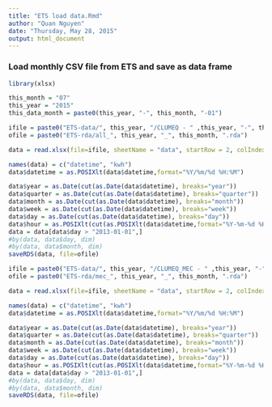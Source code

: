 ```yaml
---
title: "ETS load data.Rmd"
author: "Quan Nguyen"
date: "Thursday, May 28, 2015"
output: html_document
---
```


### Load monthly CSV file from ETS and save as data frame

```r
library(xlsx)

this_month = "07"
this_year = "2015"
this_data_month = paste0(this_year, "-", this_month, "-01")
```


``` r
ifile = paste0("ETS-data/", this_year, "/CLUMEQ - " ,this_year, "-", this_month, ".xlsx")
ofile = paste0("ETS-rda/all_", this_year, "_", this_month, ".rda")              

data = read.xlsx(file=ifile, sheetName = "data", startRow = 2, colIndex = c(11,12))
```

``` r
names(data) = c("datetime", "kwh")
data$datetime = as.POSIXlt(data$datetime,format="%Y/%m/%d %H:%M")

data$year = as.Date(cut(as.Date(data$datetime), breaks="year"))
data$quarter = as.Date(cut(as.Date(data$datetime), breaks="quarter"))
data$month = as.Date(cut(as.Date(data$datetime), breaks="month"))
data$week = as.Date(cut(as.Date(data$datetime), breaks="week"))
data$day = as.Date(cut(as.Date(data$datetime), breaks="day"))
data$hour = as.POSIXlt(cut(as.POSIXlt(data$datetime,format="%Y-%m-%d %H:%M"), breaks="hour"), format="%Y-%m-%d %H:%M:%S")
data = data[data$day > "2013-01-01",]
#by(data, data$day, dim)
#by(data, data$month, dim)
saveRDS(data, file=ofile)
```


``` r
ifile = paste0("ETS-data/", this_year, "/CLUMEQ_MEC - " ,this_year, "-", this_month, ".xlsx")
ofile = paste0("ETS-rda/mec_", this_year, "_", this_month, ".rda")              

data = read.xlsx(file=ifile, sheetName = "data", startRow = 2, colIndex = c(11,12))
```

``` r
names(data) = c("datetime", "kwh")
data$datetime = as.POSIXlt(data$datetime,format="%Y/%m/%d %H:%M")

data$year = as.Date(cut(as.Date(data$datetime), breaks="year"))
data$quarter = as.Date(cut(as.Date(data$datetime), breaks="quarter"))
data$month = as.Date(cut(as.Date(data$datetime), breaks="month"))
data$week = as.Date(cut(as.Date(data$datetime), breaks="week"))
data$day = as.Date(cut(as.Date(data$datetime), breaks="day"))
data$hour = as.POSIXlt(cut(as.POSIXlt(data$datetime,format="%Y-%m-%d %H:%M"), breaks="hour"), format="%Y-%m-%d %H:%M:%S")
data = data[data$day > "2013-01-01",]
#by(data, data$day, dim)
#by(data, data$month, dim)
saveRDS(data, file=ofile)
```